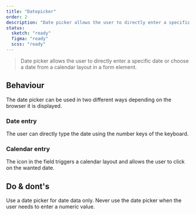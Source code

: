 ```yaml
---
title: "Datepicker"
order: 2
description: "Date picker allows the user to directly enter a specific date or choose a date from a calendar layout in a form element."
status:
  sketch: "ready"
  figma: "ready"
  scss: "ready"
---
```


> Date picker allows the user to directly enter a specific date or choose a date from a calendar layout in a form element.

<Preview path="default" nude />

## Behaviour

The date picker can be used in two different ways depending on the browser it is displayed.

### Date entry

The user can directly type the date using the number keys of the keyboard.

### Calendar entry

The icon in the field triggers a calendar layout and allows the user to click on the wanted date.

## Do & dont's

<HintItem>Use a date picker for date data only.</HintItem>
<HintItem dont>
  Never use the date picker when the user needs to enter a numeric value.
</HintItem>
